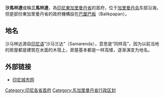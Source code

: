 {{Infobox Settlement
<!--See Template:Infobox Settlement for additional fields that may be available-->
<!--See the Table at Infobox Settlement for all fields and descriptions of usage-->
<!-- Basic info  ---------------->
|name                   =沙馬林達 <!-- at least one of the first two fields must be filled in -->
|official_name          = {{Lang|id|Kota Samarinda}}
|other_name             =
|native_name            =  <!-- if different from the English name -->
|native_name_lang       =  <!-- Use ISO639 code, e.g. "fr" for French.
                           If there is more than one native name, in different languages,
                           enter those names using {{lang}}, instead -->
|nickname               = 
|settlement_type        =沙马林达市 <!--such as Town, Village, City, Borough etc.-->
|total_type             = <!-- to set a non-standard label for total area and population rows -->
|motto                  =

<!-- images and maps  ----------->
|image_skyline          = Mahakam at Samarinda.jpg
|imagesize              = 
|image_caption          = 
|image_flag             = Lambang Kota Samarinda.jpg
|flag_size              =
|image_seal             = 
|seal_size              =
|image_shield           = 
|shield_size            =
|image_blank_emblem     =
|blank_emblem_type      =
|blank_emblem_size      =
|image_map              = 
|mapsize                = 
|map_caption            = 
|image_map1             = 
|mapsize1               = 
|map_caption1           = 
|image_dot_map          =
|dot_mapsize            =
|dot_map_caption        =
|dot_x =  |dot_y =
|pushpin_map            =Indonesia <!-- name of a location map as per Template:Location_map -->
|pushpin_label_position = <!-- position of the pushpin label: left, right, top, bottom, none -->
|pushpin_map_caption    =
|pushpin_mapsize        =
<!-- Location ------------------>
|subdivision_type       = 国家
|subdivision_name       = {{IDN}}
|subdivision_type1      = 省份
|subdivision_name1      = [[東加里曼丹省|東加里曼丹省]]
|subdivision_type2      = 
|subdivision_name2      = 
|subdivision_type3      = 
|subdivision_name3      = 
|subdivision_type4      = 
|subdivision_name4      =
<!-- Smaller parts (e.g. boroughs of a city) and seat of government -->
|seat_type              =
|seat                   =
|parts_type             =
|parts_style            = <!-- =list (for list), coll (for collapsed list), para (for paragraph format)
                               Default is list if up to 5 items, coll if more than 5-->
|parts                  = <!-- parts text, or header for parts list -->
|p1                     =
|p2                     = <!-- etc. up to p50: for separate parts to be listed--> 
<!-- Politics ----------------->
|government_footnotes   =
|government_type        =
|leader_party           = 
|leader_title           = 市长
|leader_name            = 阿希马·阿曼（Syaharie Jaang）
|leader_title1          =  
|leader_name1           =
|leader_title2          =
|leader_name2           =
|leader_title3          =
|leader_name3           =
|leader_title4          =
|leader_name4           =
|established_title      =  <!-- Settled -->
|established_date       = 
|established_title1     =  <!-- Incorporated (town) -->
|established_date1      = 
|established_title2     = <!-- Incorporated (city) --> 
|established_date2      = 
|established_title3     =  
|established_date3      =
|extinct_title          =
|extinct_date           =
|founder                =
|named_for              =
<!-- Area    --------------------->
|area_magnitude         = <!-- use only to set a special wikilink --> 
|unit_pref                =Imperial <!--Enter: Imperial, to display imperial before metric-->
|area_footnotes           =
|area_total_km2           = <!-- ALL fields with measurements are subject to automatic unit conversion-->
|area_land_km2            = <!--See table @ Template:Infobox Settlement for details on unit conversion-->
|area_water_km2           =
|area_total_dunam         = <!--Used in Middle East articles only-->
|area_total_sq_mi         =
|area_land_sq_mi          =
|area_water_sq_mi         =
|area_water_percent       =
|area_urban_km2           =
|area_urban_sq_mi         =
|area_metro_km2           =
|area_metro_sq_mi         =
|area_blank1_title        =
|area_blank1_km2          =
|area_blank1_sq_mi        =
<!-- Elevation -------------------------->
|elevation_footnotes    =  <!--for references: use <ref> tags-->
|elevation_m            = 
|elevation_ft           =
|elevation_max_m            = 
|elevation_max_ft           =
|elevation_min_m            = 
|elevation_min_ft           =
<!-- Population   ----------------------->
|population_as_of               =2000年
|population_footnotes           =
|population_note                =
|population_total               =562463 
|population_density_km2         = <!--For automatic calculation, any density field may contain: auto -->
|population_density_sq_mi       =
|population_est                 =
|pop_est_as_of                  =
|population_metro               =
|population_density_metro_km2   =
|population_density_metro_sq_mi =
|population_urban               =
|population_density_urban_km2   =
|population_density_urban_sq_mi =
|population_blank1_title        =
|population_blank1              =
|population_density_blank1_km2 =   
|population_density_blank1_sq_mi =
|demographics_type1             =
|demographics1_footnotes        =
|demographics1_title1           =
|demographics1_info1            =
|demographics1_title2           =
|demographics1_info2            =
|demographics1_title3           =
|demographics1_info3            =
|demographics1_title4           =
|demographics1_info4            =
|demographics1_title5           =
|demographics1_info5            =
|demographics_type2             =
|demographics2_footnotes        =
|demographics2_title1           =
|demographics2_info1            =
|demographics2_title2           =
|demographics2_info2            =
|demographics2_title3           =
|demographics2_info3            =
|demographics2_title4           =
|demographics2_info4            =
|demographics2_title5           =
|demographics2_info5            =
<!-- General information  --------------->
|timezone               = WITA (UTC +8)
|utc_offset             = 
|timezone_DST           = 
|utc_offset_DST         =
|latd=0 |latm=30 |lats=07.58 |latNS=S
|longd=117 |longm=09|longs=13.34 |longEW=E 
|coor_pinpoint           = 
|coordinates_type        = region:ID_type:city
|coordinates_display     = inline,title 
|coordinates_footnotes   = 
<!-- Area/postal codes & others -------->
|postal_code_type       =  <!-- enter ZIP code, Postcode, Post code, Postal code... -->
|postal_code            =
|area_code              =
|twin1                  =
|twin1_country          =
|twin2                  =
|twin2_country          =
|twin3                  =
|twin3_country          =
|twin4                  =
|twin4_country          =
|twin5                  =
|twin5_country          =
|twin6                  =
|twin6_country          =
|twin7                  =
|twin7_country          =
|blank_name             =
|blank_info             =
|blank1_name            =
|blank1_info            =
|blank2_name            =
|blank2_info            =
|blank3_name            =
|blank3_info            =
|blank4_name            =
|blank4_info            =
|blank5_name            =
|blank5_info            =
|blank6_name            =
|blank6_info            =
|website                = [http://www.samarindakota.go.id/ www.samarindakota.go.id/]
|footnotes              = 
}}

'''沙馬林達'''或稱'''三馬林達'''，為[[印尼|印尼]][[東加里曼丹省|東加里曼丹省]]的首府，位于[[加里曼丹岛|加里曼丹岛]]东部沿海，但是部份東加里曼丹省的政府機構設在[[巴厘巴板|巴厘巴板]]（Balikpapan）。

==地名==
沙马林达源自[[印尼语|印尼语]]“沙马兰达”（Samarenda），意思是“同样高”，因为以前当地的房屋都是建筑在水面的木筏上，房屋基本都是一样高矮，逐渐演变为地名。

== 外部链接 ==
* [http://www.samarindakota.go.id/  印尼城市网] {{Wayback|url=http://www.samarindakota.go.id/ |date=20100515154716 }}
{{东加里曼丹省行政区划}}
{{印度尼西亚人口最多的城市}}
{{Authority control}}
[[Category:印尼各省首府|Category:印尼各省首府]]
[[Category:东加里曼丹省行政区划|Category:东加里曼丹省行政区划]]